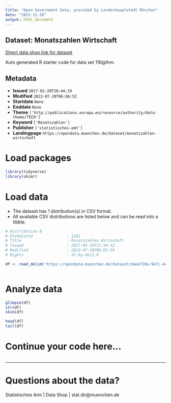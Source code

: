 ```yaml
---
title: "Open Government Data, provided by Landeshauptstadt München"
date: "2023-11-20"
output: html_document
---
```


## Dataset: Monatszahlen Wirtschaft

[Direct data shop link for dataset](https://opendata.muenchen.de/dataset/monatszahlen-wirtschaft)

Auto generated R starter code for data set 116@lhm.

## Metadata

- **Issued** `2017-02-20T10:44:19`
- **Modified** `2023-07-20T06:06:52`
- **Startdate** `None`
- **Enddate** `None`
- **Theme** `['http://publications.europa.eu/resource/authority/data-theme/TECH']`
- **Keyword** `['Monatszahlen']`
- **Publisher** `['statistisches-amt']`
- **Landingpage** `https://opendata.muenchen.de/dataset/monatszahlen-wirtschaft`


# Load packages

```r

library(tidyverse)
library(skimr)

```

# Load data

-   The dataset has 1 distribution(s) in CSV format.
-   All available CSV distributions are listed below and can be read into a tibble.

```r

# Distribution 0
# Ktzhdistid               : 1161
# Title                    : Monatszahlen Wirtschaft
# Issued                   : 2017-02-20T11:44:32
# Modified                 : 2023-07-20T06:05:59
# Rights                   : dl-by-de/2.0

df <- read_delim('https://opendata.muenchen.de/dataset/daeaf20a-9e7c-4e68-8a97-175242d43c7f/resource/cdf75551-993c-4410-8621-2709400629eb/download/monatszahlen2307_wirtschaft_10_07_23_nosum.csv')



```

# Analyze data

```r

glimpse(df)
str(df)
skim(df)

head(df)
tail(df)

```

# Continue your code here...

```r

```

------------------------------------------------------------------------

# Questions about the data?

Statistisches Amt | Data Shop | stat.dir@muenchen.de
